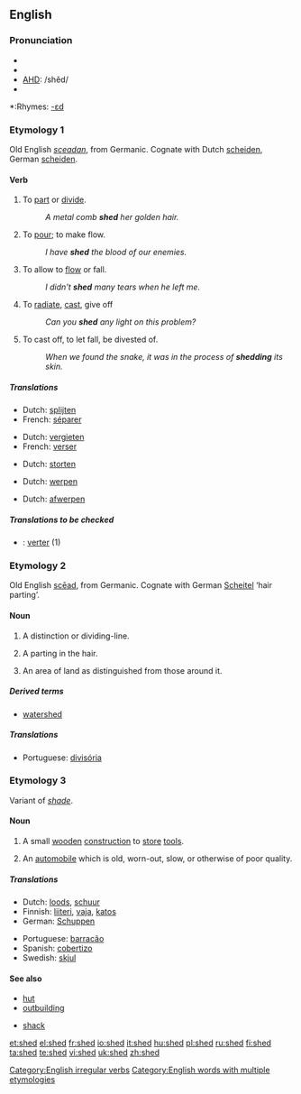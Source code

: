 ==English==

===Pronunciation===
*{{SAMPA|/SEd/}}
*{{IPA|/ʃɛd/}}
*[[w:AHD|AHD]]: /shěd/
*{{audio|en-us-shed.ogg|Audio (US)}}

*:Rhymes: [[Rhymes:English:-ɛd|-ɛd]]

===Etymology 1===
Old English ''[[sceadan]]'', from Germanic.  Cognate with Dutch [[scheiden]], German [[scheiden]].

====Verb====
{{en-verb|sheds|shedding|shed}}

# {{context|transitive|archaic}} To [[part]] or [[divide]].
#: ''A metal comb '''shed''' her golden hair.''
# {{context|transitive|archaic}} To [[pour]]; to make flow.
#: ''I have '''shed''' the blood of our enemies.''
# {{transitive}} To allow to [[flow]] or fall.
#: ''I didn't '''shed''' many tears when he left me.''
# {{transitive}} To [[radiate]], [[cast]], give off
#: ''Can you '''shed''' any light on this problem?''
# {{context|transitive|intransitive}} To cast off, to let fall, be divested of.
#: ''When we found the snake, it was in the process of '''shedding''' its skin.''

=====Translations=====
{{trans-top|To part or divide}}
*Dutch: [[splijten]]
*French: [[séparer]]
{{trans-mid}}
{{trans-bottom}}

{{trans-top|To pour; to make flow}}
*Dutch: [[vergieten]]
*French: [[verser]]
{{trans-mid}}
{{trans-bottom}}

{{trans-top|To allow to flow or fall}}
*Dutch: [[storten]]
{{trans-mid}}
{{trans-bottom}}

{{trans-top|To radiate, cast, give off}}
*Dutch: [[werpen]]
{{trans-mid}}
{{trans-bottom}}

{{trans-top|To cast off, to let fall, be divested of}}
*Dutch: [[afwerpen]]
{{trans-mid}}
{{trans-bottom}}

=====Translations to be checked=====
{{checktrans}}
*{{ttbc|Spanish}}: [[verter]] (1)

===Etymology 2===
Old English [[scead|scēad]], from Germanic.  Cognate with German [[Scheitel]] ‘hair parting’.

====Noun====
{{en-noun}}

# {{obsolete}} A distinction or dividing-line.
# {{obsolete}} A parting in the hair.
# {{obsolete}} An area of land as distinguished from those around it.

=====Derived terms=====
*[[watershed]]

=====Translations=====
*Portuguese: [[divisória]]

===Etymology 3===
Variant of ''[[shade]]''.

====Noun====
{{en-noun}}

# A small [[wooden]] [[construction]] to [[store]] [[tool]]s.
# {{context|UK|derogatory|informal}} An [[automobile]] which is old, worn-out, slow, or otherwise of poor quality.

=====Translations=====
{{top}}
*Dutch: [[loods]], [[schuur]]
*Finnish: [[liiteri]], [[vaja]], [[katos]]
*German: [[Schuppen]] {{m}}
{{mid}}
*Portuguese: [[barracão]] {{m}}
*Spanish: [[cobertizo]] {{m}}
*Swedish: [[skjul]] {{n}}
{{bottom}}

====See also====
{{top2}}
*[[hut]]
*[[outbuilding]]
{{mid2}}
*[[shack]]
{{bottom}}

[[Category:English irregular verbs]]
[[Category:English words with multiple etymologies]]

[[et:shed]]
[[el:shed]]
[[fr:shed]]
[[io:shed]]
[[it:shed]]
[[hu:shed]]
[[pl:shed]]
[[ru:shed]]
[[fi:shed]]
[[ta:shed]]
[[te:shed]]
[[vi:shed]]
[[uk:shed]]
[[zh:shed]]